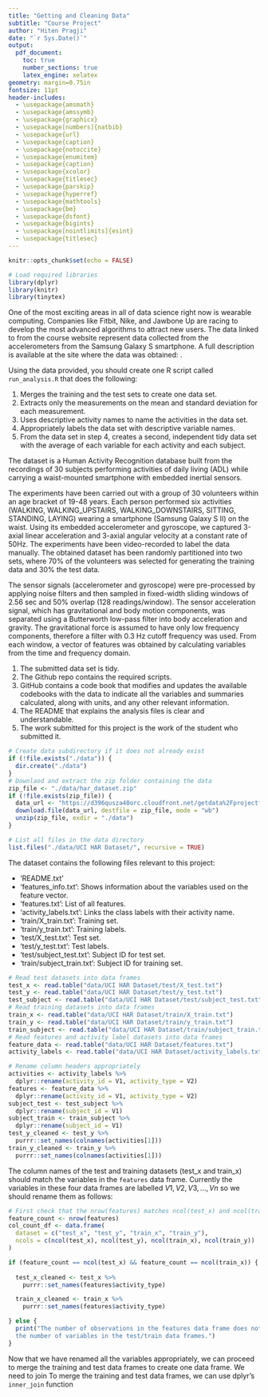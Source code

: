 ```yaml
---
title: "Getting and Cleaning Data"
subtitle: "Course Project"
author: "Hiten Pragji"
date: "`r Sys.Date()`"
output: 
  pdf_document:
    toc: true
    number_sections: true
    latex_engine: xelatex
geometry: margin=0.75in
fontsize: 11pt
header-includes:
  - \usepackage{amsmath}
  - \usepackage{amssymb}
  - \usepackage{graphicx}
  - \usepackage[numbers]{natbib}
  - \usepackage{url}
  - \usepackage{caption}
  - \usepackage{notoccite}
  - \usepackage{enumitem}
  - \usepackage{caption}
  - \usepackage{xcolor}
  - \usepackage{titlesec}
  - \usepackage{parskip}
  - \usepackage{hyperref}
  - \usepackage{mathtools}
  - \usepackage{bm}
  - \usepackage{dsfont}
  - \usepackage{bigints}
  - \usepackage[nointlimits]{esint}
  - \usepackage{titlesec}
---
```


```r
knitr::opts_chunk$set(echo = FALSE)
```

```r
# Load required libraries
library(dplyr)
library(knitr)
library(tinytex)
```

\newpage
\section{Introduction}

One of the most exciting areas in all of data science right now is wearable computing. Companies like Fitbit, Nike, and Jawbone Up are racing to develop the most advanced algorithms to attract new users. The data linked to from the course website represent data collected from the accelerometers from the Samsung Galaxy S smartphone. A full description is available at the site where the data was obtained: \href{https://archive.ics.uci.edu/ml/datasets/Human+Activity+Recognition+Using+Smartphones}{Human Activity Recognition Using Smartphones}.

Using the data provided, you should create one R script called `run_analysis.R` that does the following:

1. Merges the training and the test sets to create one data set.
2. Extracts only the measurements on the mean and standard deviation for each measurement. 
3. Uses descriptive activity names to name the activities in the data set.
4. Appropriately labels the data set with descriptive variable names. 
5. From the data set in step 4, creates a second, independent tidy data set with the average of each variable for each activity and each subject.

\section{Study design and dataset information}

The dataset is a Human Activity Recognition database built from the recordings of 30 subjects performing activities of daily living (ADL) while carrying a waist-mounted smartphone with embedded inertial sensors.

The experiments have been carried out with a group of 30 volunteers within an age bracket of 19-48 years. Each person performed six activities (WALKING, WALKING_UPSTAIRS, WALKING_DOWNSTAIRS, SITTING, STANDING, LAYING) wearing a smartphone (Samsung Galaxy S II) on the waist. Using its embedded accelerometer and gyroscope, we captured 3-axial linear acceleration and 3-axial angular velocity at a constant rate of 50Hz. The experiments have been video-recorded to label the data manually. The obtained dataset has been randomly partitioned into two sets, where 70% of the volunteers was selected for generating the training data and 30% the test data. 

The sensor signals (accelerometer and gyroscope) were pre-processed by applying noise filters and then sampled in fixed-width sliding windows of 2.56 sec and 50% overlap (128 readings/window). The sensor acceleration signal, which has gravitational and body motion components, was separated using a Butterworth low-pass filter into body acceleration and gravity. The gravitational force is assumed to have only low frequency components, therefore a filter with 0.3 Hz cutoff frequency was used. From each window, a vector of features was obtained by calculating variables from the time and frequency domain.

\section{Grading criteria}

1. The submitted data set is tidy. 
2. The Github repo contains the required scripts.
3. GitHub contains a code book that modifies and updates the available codebooks with the data to indicate all the variables and summaries calculated, along with units, and any other relevant information.
4. The README that explains the analysis files is clear and understandable.
5. The work submitted for this project is the work of the student who submitted it.

\section{Analysis}

```r
# Create data subdirectory if it does not already exist
if (!file.exists("./data")) {
  dir.create("./data")
}
# Downlaod and extract the zip folder containing the data
zip_file <- "./data/har_dataset.zip"
if (!file.exists(zip_file)) {
  data_url <- "https://d396qusza40orc.cloudfront.net/getdata%2Fprojectfiles%2FUCI%20HAR%20Dataset.zip"
  download.file(data_url, destfile = zip_file, mode = "wb")
  unzip(zip_file, exdir = "./data")
}

# List all files in the data directory
list.files("./data/UCI HAR Dataset/", recursive = TRUE)
```

The dataset contains the following files relevant to this project:

- 'README.txt'
- 'features_info.txt': Shows information about the variables used on the feature vector.
- 'features.txt': List of all features.
- 'activity_labels.txt': Links the class labels with their activity name.
- 'train/X_train.txt': Training set.
- 'train/y_train.txt': Training labels.
- 'test/X_test.txt': Test set.
- 'test/y_test.txt': Test labels.
- 'test/subject_test.txt': Subject ID for test set.
- 'train/subject_train.txt': Subject ID for training set.

```r
# Read test datasets into data frames
test_x <- read.table("data/UCI HAR Dataset/test/X_test.txt")
test_y <- read.table("data/UCI HAR Dataset/test/y_test.txt")
test_subject <- read.table("data/UCI HAR Dataset/test/subject_test.txt")
# Read training datasets into data frames
train_x <- read.table("data/UCI HAR Dataset/train/X_train.txt")
train_y <- read.table("data/UCI HAR Dataset/train/y_train.txt")
train_subject <- read.table("data/UCI HAR Dataset/train/subject_train.txt")
# Read features and activity label datasets into data frames
feature_data <- read.table("data/UCI HAR Dataset/features.txt")
activity_labels <- read.table("data/UCI HAR Dataset/activity_labels.txt")
```

```r
# Rename column headers appropriately
activities <- activity_labels %>%
  dplyr::rename(activity_id = V1, activity_type = V2)
features <- feature_data %>%
  dplyr::rename(activity_id = V1, activity_type = V2)
subject_test <- test_subject %>%
  dplyr::rename(subject_id = V1)
subject_train <- train_subject %>%
  dplyr::rename(subject_id = V1)
test_y_cleaned <- test_y %>%
  purrr::set_names(colnames(activities[1]))
train_y_cleaned <- train_y %>%
  purrr::set_names(colnames(activities[1]))
```

The column names of the test and training datasets (test_x and train_x) should match the variables in the `features` data frame. Currently the variables in these four data frames are labelled $V1, V2, V3, ..., Vn$ so we should rename them as follows:

```r
# First check that the nrow(features) matches ncol(test_x) and ncol(train_x)
feature_count <- nrow(features)
col_count_df <- data.frame(
  dataset = c("test_x", "test_y", "train_x", "train_y"),
  ncols = c(ncol(test_x), ncol(test_y), ncol(train_x), ncol(train_y))
)

if (feature_count == ncol(test_x) && feature_count == ncol(train_x)) {
  
  test_x_cleaned <- test_x %>%
    purrr::set_names(features$activity_type)

  train_x_cleaned <- train_x %>%
    purrr::set_names(features$activity_type)

} else {
  print("The number of observations in the features data frame does not match \n
  the number of variables in the test/train data frames.")
}
```

Now that we have renamed all the variables appropriately, we can proceed to merge the training and test data frames to create one data frame. We need to join To merge the training and test data frames, we can use dplyr's `inner_join` function

```r

```

\section{References}








































